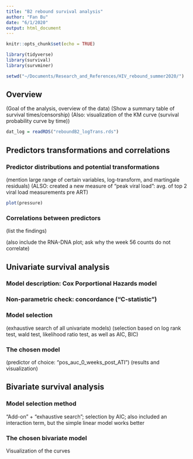 ```yaml
---
title: "B2 rebound survival analysis"
author: "Fan Bu"
date: "6/1/2020"
output: html_document
---
```


```r
knitr::opts_chunk$set(echo = TRUE)
```

```r
library(tidyverse)
library(survival)
library(survminer)

setwd("~/Documents/Research_and_References/HIV_rebound_summer2020/")
```

## Overview
(Goal of the analysis, overview of the data)
(Show a summary table of survival times/censorship)
(Also: visualization of the KM curve (survival probability curve by time))

```r
dat_log = readRDS("reboundB2_logTrans.rds")
```

## Predictors transformations and correlations

### Predictor distributions and potential transformations
(mention large range of certain variables, log-transform, and martingale residuals)
(ALSO: created a new measure of "peak viral load": avg. of top 2 viral load measurements pre ART)

```r
plot(pressure)
```

### Correlations between predictors
(list the findings)

(also include the RNA-DNA plot; ask why the week 56 counts do not correlate)


## Univariate survival analysis 

### Model description: Cox Porportional Hazards model

### Non-parametric check: concordance ("C-statistic")

### Model selection
(exhaustive search of all univariate models)
(selection based on log rank test, wald test, likelihood ratio test,
as well as AIC, BIC)

### The chosen model
(predictor of choice: "pos_auc_0_weeks_post_ATI")
(results and visualization)


## Bivariate survival analysis

### Model selection method
"Add-on" + "exhaustive search"; selection by AIC; 
also included an interaction term, but the simple linear model works better

### The chosen bivariate model
Visualization of the curves



